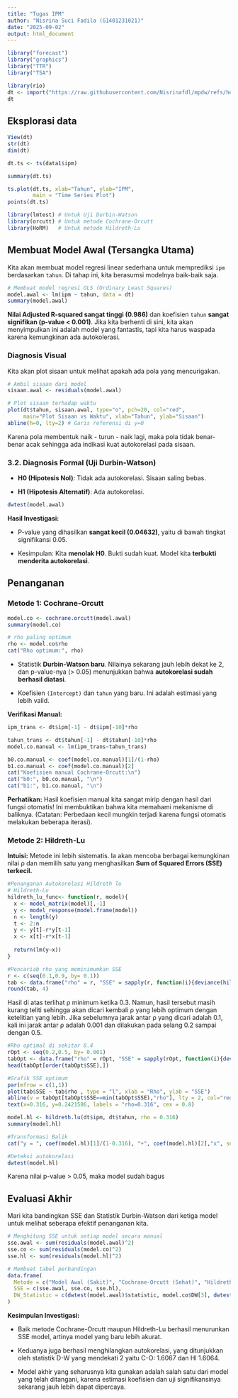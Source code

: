 ---
title: "Tugas IPM"
author: "Nisrina Suci Fadila (G1401231021)"
date: "2025-09-02"
output: html_document
---

```{r}
library("forecast")
library("graphics")
library("TTR")
library("TSA")
```

```{r}
library(rio)
dt <- import("https://raw.githubusercontent.com/Nisrinafdl/mpdw/refs/heads/main/Pertemuan%202/data%20IPM.csv")
dt
```

## Eksplorasi data
```{r}
View(dt)
str(dt)
dim(dt)
```
```{r}
dt.ts <- ts(data1$ipm)
```

```{r}
summary(dt.ts)
```

```{r}
ts.plot(dt.ts, xlab="Tahun", ylab="IPM", 
        main = "Time Series Plot")
points(dt.ts)
```

```{r}
library(lmtest) # Untuk Uji Durbin-Watson
library(orcutt) # Untuk metode Cochrane-Orcutt
library(HoRM)   # Untuk metode Hildreth-Lu
```

## Membuat Model Awal (Tersangka Utama)

Kita akan membuat model regresi linear sederhana untuk memprediksi `ipm` berdasarkan `tahun`. Di tahap ini, kita berasumsi modelnya baik-baik saja.

```{r}
# Membuat model regresi OLS (Ordinary Least Squares)
model.awal <- lm(ipm ~ tahun, data = dt)
summary(model.awal)
```
**Nilai Adjusted R-squared sangat tinggi (0.986)** dan koefisien `tahun` **sangat signifikan (p-value \< 0.001)**. Jika kita berhenti di sini, kita akan menyimpulkan ini adalah model yang fantastis, tapi kita harus waspada karena kemungkinan ada autokolerasi.


### Diagnosis Visual

Kita akan plot sisaan untuk melihat apakah ada pola yang mencurigakan.

```{r}
# Ambil sisaan dari model
sisaan.awal <- residuals(model.awal)

# Plot sisaan terhadap waktu
plot(dt$tahun, sisaan.awal, type="o", pch=20, col="red",
     main="Plot Sisaan vs Waktu", xlab="Tahun", ylab="Sisaan")
abline(h=0, lty=2) # Garis referensi di y=0
```
Karena pola membentuk naik - turun - naik lagi, maka pola tidak benar-benar acak sehingga ada indikasi kuat autokorelasi pada sisaan.

### 3.2. Diagnosis Formal (Uji Durbin-Watson)

-   **H0 (Hipotesis Nol)**: Tidak ada autokorelasi. Sisaan saling bebas.

-   **H1 (Hipotesis Alternatif)**: Ada autokorelasi.

```{r}
dwtest(model.awal)
```
**Hasil Investigasi:**

-   P-value yang dihasilkan **sangat kecil (0.04632)**, yaitu di bawah tingkat signifikansi 0.05.

-   Kesimpulan: Kita **menolak H0**. Bukti sudah kuat. Model kita **terbukti menderita autokorelasi**.

## Penanganan 

### Metode 1: Cochrane-Orcutt

```{r}
model.co <- cochrane.orcutt(model.awal)
summary(model.co)

# rho paling optimum
rho <- model.co$rho
cat("Rho optimum:", rho)
```
-   Statistik **Durbin-Watson baru**. Nilainya sekarang jauh lebih dekat ke 2, dan p-value-nya (\> 0.05) menunjukkan bahwa **autokorelasi sudah berhasil diatasi**.

-   Koefisien `(Intercept)` dan `tahun` yang baru. Ini adalah estimasi yang lebih valid.

**Verifikasi Manual:**

```{r}
ipm_trans <- dt$ipm[-1] - dt$ipm[-10]*rho

tahun_trans <- dt$tahun[-1] - dt$tahun[-10]*rho
model.co.manual <- lm(ipm_trans~tahun_trans)

b0.co.manual <- coef(model.co.manual)[1]/(1-rho)
b1.co.manual <- coef(model.co.manual)[2]
cat("Koefisien manual Cochrane-Orcutt:\n")
cat("b0:", b0.co.manual, "\n")
cat("b1:", b1.co.manual, "\n")
```
**Perhatikan:** Hasil koefisien manual kita sangat mirip dengan hasil dari fungsi otomatis! Ini membuktikan bahwa kita memahami mekanisme di baliknya. (Catatan: Perbedaan kecil mungkin terjadi karena fungsi otomatis melakukan beberapa iterasi).

### Metode 2: Hildreth-Lu

**Intuisi:** Metode ini lebih sistematis. Ia akan mencoba berbagai kemungkinan nilai ρ dan memilih satu yang menghasilkan **Sum of Squared Errors (SSE) terkecil.**

```{r}
#Penanganan Autokorelasi Hildreth lu
# Hildreth-Lu
hildreth_lu_func<- function(r, model){
  x <- model_matrix(model)[,-1]
  y <- model_response(model.frame(model))
  n <- length(y)
  t <- 2:n
  y <- y[t]-r*y[t-1]
  x <- x[t]-r*x[t-1]
  
  return(lm(y~x))
}

#Pencariab rho yang meminimumkan SSE
r <- c(seq(0.1,0.9, by= 0.1))
tab <- data.frame("rho" = r, "SSE" = sapply(r, function(i){deviance(hildreth.lu.func(i, model.awal))}))
round(tab, 4)
```
Hasil di atas terlihat ρ minimum ketika 0.3. Namun, hasil tersebut masih kurang teliti sehingga akan dicari kembali ρ yang lebih optimum dengan ketelitian yang lebih. Jika sebelumnya jarak antar ρ yang dicari adalah 0.1, kali ini jarak antar ρ adalah 0.001 dan dilakukan pada selang 0.2 sampai dengan 0.5.


```{r}
#Rho optimal di sekitar 0.4
rOpt <- seq(0.2,0.5, by= 0.001)
tabOpt <- data.frame("rho" = rOpt, "SSE" = sapply(rOpt, function(i){deviance(hildreth.lu.func(i, model.awal))}))
head(tabOpt[order(tabOpt$SSE),])
```

```{r}
#Grafik SSE optimum
par(mfrow = c(1,1))
plot(tab$SSE ~ tab$rho , type = "l", xlab = "Rho", ylab = "SSE")
abline(v = tabOpt[tabOpt$SSE==min(tabOpt$SSE),"rho"], lty = 2, col="red",lwd=2)
text(x=0.316, y=0.2421586, labels = "rho=0.316", cex = 0.8)
```

```{r}
model.hl <- hildreth.lu(dt$ipm, dt$tahun, rho = 0.316)
summary(model.hl)
```
```{r}
#Transformasi Balik
cat("y = ", coef(model.hl)[1]/(1-0.316), "+", coef(model.hl)[2],"x", sep = "")
```

```{r}
#Deteksi autokorelasi
dwtest(model.hl)
```
Karena nilai p-value > 0.05, maka model sudah bagus

## Evaluasi Akhir

Mari kita bandingkan SSE dan Statistik Durbin-Watson dari ketiga model untuk melihat seberapa efektif penanganan kita.

```{r}
# Menghitung SSE untuk setiap model secara manual
sse.awal <- sum(residuals(model.awal)^2)
sse.co <- sum(residuals(model.co)^2)
sse.hl <- sum(residuals(model.hl)^2)

# Membuat tabel perbandingan
data.frame(
  Metode = c("Model Awal (Sakit)", "Cochrane-Orcutt (Sehat)", "Hildreth-Lu (Sehat)"),
  SSE = c(sse.awal, sse.co, sse.hl),
  DW_Statistic = c(dwtest(model.awal)$statistic, model.co$DW[3], dwtest(model.hl)$statistic)
)

```
**Kesimpulan Investigasi:**

-   Baik metode Cochrane-Orcutt maupun Hildreth-Lu berhasil menurunkan SSE model, artinya model yang baru lebih akurat.

-   Keduanya juga berhasil menghilangkan autokorelasi, yang ditunjukkan oleh statistik D-W yang mendekati 2 yaitu C-O: 1.6067 dan Hl 1.6064.

-   Model akhir yang seharusnya kita gunakan adalah salah satu dari model yang telah ditangani, karena estimasi koefisien dan uji signifikansinya sekarang jauh lebih dapat dipercaya.

